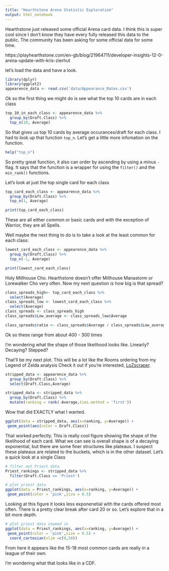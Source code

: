```yaml
---
title: "Hearthstone Arena Statistic Exploration"
output: html_notebook
---
```


Hearthstone just released some official Arena card data.  I think this is super cool since I don't know they have every fully released this data to the public.  The community has been asking for some official data for some time. 

https://playhearthstone.com/en-gb/blog/21964711/developer-insights-12-0-arena-update-with-kris-zierhut

let's load the data and have a look.

```r
library(dplyr)
library(ggplot2)
appearence_data <- read.csv('data/Appearance_Rates.csv')
```

Ok so the first thing we might do is see what the top 10 cards are in each class

```r
top_10_in_each_class <- appearence_data %>%
  group_by(Draft.Class) %>%
  top_n(10, Average)
```

So that gives us top 10 cards by average occurances/draft for each class.  I had to look up that function `top_n`.  Let's get a little more infomation on the function.

```r
help("top_n")
```

So pretty great function, it also can order by ascending by using a minus `-` flag.  It says that the function is a wrapper for using the `filter()` and the `min_rank()` functions.

Let's look at just the top single card for each class

```r
top_card_each_class <- appearence_data %>%
  group_by(Draft.Class) %>%
  top_n(1, Average)

print(top_card_each_class)
```
These are all either common or basic cards and with the exception of Warrior, they are all Spells.  

Well maybe the next thing to do is to take a look at the least common for each class:
```r
lowest_card_each_class <- appearence_data %>%
  group_by(Draft.Class) %>%
  top_n(-1, Average)

print(lowest_card_each_class)
```
Holy Millhouse Cho. Hearthstone doesn't offer Millhouse Manastorm or Lorewalker Cho very often.  Now my next question is how big is that spread?
```r
class_spreads_high<- top_card_each_class %>%
  select(Average)
class_spreads_low <- lowest_card_each_class %>%
  select(Average)
class_spreads <- class_spreads_high
class_spreads$Low_average <- class_spreads_low$Average

class_spreads$ratio <- class_spreads$Average / class_spreads$Low_average
```
Ok so these range from about 400 - 300 times 

I'm wondering what the shape of those likelihood looks like.  Linearly? Decaying? Stepped?

That'll be my next plot.  This will be a lot like the Rooms ordering from my Legend of Zelda analysis Check it out if you're interested, [LoZscraper](https://github.com/campbead/LoZscraper).



```r
stripped_data <- appearence_data %>%
  group_by(Draft.Class) %>%
  select(Draft.Class,Average)

stripped_data <- stripped_data %>%
  group_by(Draft.Class) %>%
  mutate(ranking = rank(-Average,ties.method = 'first'))
```
Wow that did EXACTLY what I wanted.
```r
ggplot(data = stripped_data, aes(x=ranking, y=Average)) +
 geom_point(aes(color = Draft.Class))
```
That worked perfectly.  This is really cool figure showing the shape of the likelihood of each card.  What we can see is overall shape is of a decaying exponential, but there are some finer structures like plateaus.  I suspect these plateaus are related to the buckets, which is in the other dataset.  Let's a quick look at a single Class
```r
# filter out Priest data
Priest_rankings <- stripped_data %>%
  filter(Draft.Class == 'Priest')

# plot priest data
ggplot(data = Priest_rankings, aes(x=ranking, y=Average)) +
 geom_point(color = 'pink',size = 0.5)
```
Looking at this figure it looks less exponenetial with the cards offered most often.  There is a pretty clear break after card 20 or so.  Let's explore that in a bit more depth.
```r
# plot priest data zoomed in 
ggplot(data = Priest_rankings, aes(x=ranking, y=Average)) +
 geom_point(color = 'pink',size = 0.5) + 
  coord_cartesian(xlim =c(0,50))
```
From here it appears like the 15-18 most common cards are really in a league of their own.  

I'm wondering what that looks like in a CDF.  
